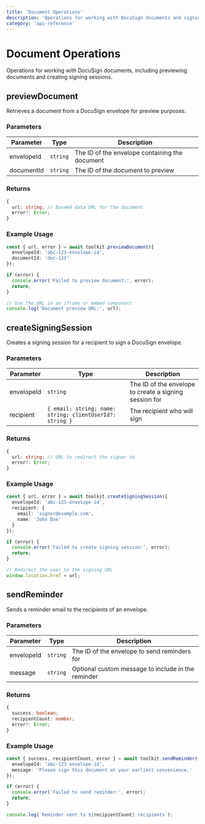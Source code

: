```yaml
---
title: 'Document Operations'
description: 'Operations for working with DocuSign documents and signing sessions'
category: 'api-reference'
---
```


# Document Operations

Operations for working with DocuSign documents, including previewing documents and creating signing sessions.

## previewDocument

Retrieves a document from a DocuSign envelope for preview purposes.

### Parameters

| Parameter | Type | Description |
|-----------|------|-------------|
| envelopeId | `string` | The ID of the envelope containing the document |
| documentId | `string` | The ID of the document to preview |

### Returns

```typescript
{
  url: string; // Base64 data URL for the document
  error?: Error;
}
```

### Example Usage

```typescript
const { url, error } = await toolkit.previewDocument({
  envelopeId: 'abc-123-envelope-id',
  documentId: 'doc-123'
});

if (error) {
  console.error('Failed to preview document:', error);
  return;
}

// Use the URL in an iframe or embed component
console.log('Document preview URL:', url);
```

## createSigningSession

Creates a signing session for a recipient to sign a DocuSign envelope.

### Parameters

| Parameter | Type | Description |
|-----------|------|-------------|
| envelopeId | `string` | The ID of the envelope to create a signing session for |
| recipient | `{ email: string; name: string; clientUserId?: string }` | The recipient who will sign |

### Returns

```typescript
{
  url: string; // URL to redirect the signer to
  error?: Error;
}
```

### Example Usage

```typescript
const { url, error } = await toolkit.createSigningSession({
  envelopeId: 'abc-123-envelope-id',
  recipient: {
    email: 'signer@example.com',
    name: 'John Doe'
  }
});

if (error) {
  console.error('Failed to create signing session:', error);
  return;
}

// Redirect the user to the signing URL
window.location.href = url;
```

## sendReminder

Sends a reminder email to the recipients of an envelope.

### Parameters

| Parameter | Type | Description |
|-----------|------|-------------|
| envelopeId | `string` | The ID of the envelope to send reminders for |
| message | `string` | Optional custom message to include in the reminder |

### Returns

```typescript
{
  success: boolean;
  recipientCount: number;
  error?: Error;
}
```

### Example Usage

```typescript
const { success, recipientCount, error } = await toolkit.sendReminder({
  envelopeId: 'abc-123-envelope-id',
  message: 'Please sign this document at your earliest convenience.'
});

if (error) {
  console.error('Failed to send reminder:', error);
  return;
}

console.log(`Reminder sent to ${recipientCount} recipients`);
``` 